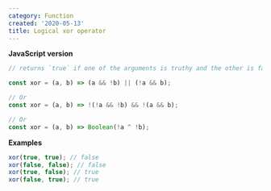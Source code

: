 ```yaml
---
category: Function
created: '2020-05-13'
title: Logical xor operator
---
```


**JavaScript version**

```js
// returns `true` if one of the arguments is truthy and the other is falsy

const xor = (a, b) => (a && !b) || (!a && b);

// Or
const xor = (a, b) => !(!a && !b) && !(a && b);

// Or
const xor = (a, b) => Boolean(!a ^ !b);
```

**Examples**

```js examples.js
xor(true, true); // false
xor(false, false); // false
xor(true, false); // true
xor(false, true); // true
```
